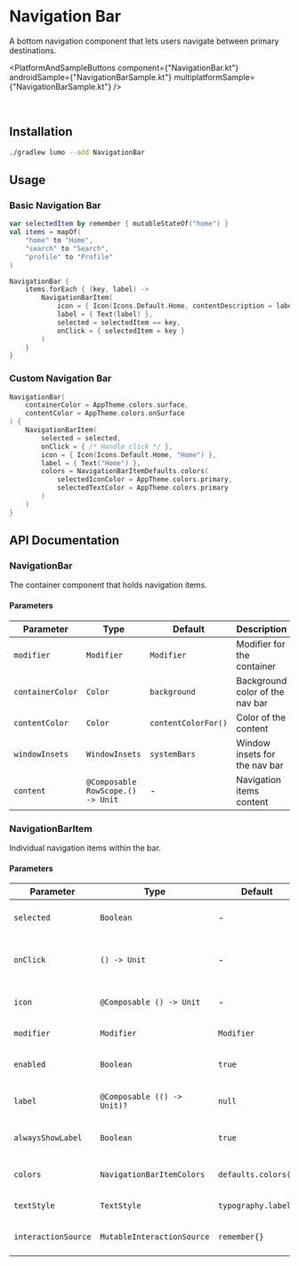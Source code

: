 
# Navigation Bar

A bottom navigation component that lets users navigate between primary destinations.

<PlatformAndSampleButtons
  component={"NavigationBar.kt"}
  androidSample={"NavigationBarSample.kt"}
  multiplatformSample={"NavigationBarSample.kt"}
/>

<ComponentVideo componentName="navigationbar" />

<br />

## Installation

```bash copy
./gradlew lumo --add NavigationBar
```

## Usage

### Basic Navigation Bar

```kotlin copy
var selectedItem by remember { mutableStateOf("home") }
val items = mapOf(
    "home" to "Home",
    "search" to "Search",
    "profile" to "Profile"
)

NavigationBar {
    items.forEach { (key, label) ->
        NavigationBarItem(
            icon = { Icon(Icons.Default.Home, contentDescription = label) },
            label = { Text(label) },
            selected = selectedItem == key,
            onClick = { selectedItem = key }
        )
    }
}
```

### Custom Navigation Bar

```kotlin copy
NavigationBar(
    containerColor = AppTheme.colors.surface,
    contentColor = AppTheme.colors.onSurface
) {
    NavigationBarItem(
        selected = selected,
        onClick = { /* Handle click */ },
        icon = { Icon(Icons.Default.Home, "Home") },
        label = { Text("Home") },
        colors = NavigationBarItemDefaults.colors(
            selectedIconColor = AppTheme.colors.primary,
            selectedTextColor = AppTheme.colors.primary
        )
    )
}
```

## API Documentation

### NavigationBar

The container component that holds navigation items.

#### Parameters

| Parameter        | Type                              | Default             | Description                     |
| ---------------- | --------------------------------- | ------------------- | ------------------------------- |
| `modifier`       | `Modifier`                        | `Modifier`          | Modifier for the container      |
| `containerColor` | `Color`                           | `background`        | Background color of the nav bar |
| `contentColor`   | `Color`                           | `contentColorFor()` | Color of the content            |
| `windowInsets`   | `WindowInsets`                    | `systemBars`        | Window insets for the nav bar   |
| `content`        | `@Composable RowScope.() -> Unit` | -                   | Navigation items content        |

### NavigationBarItem

Individual navigation items within the bar.

#### Parameters

| Parameter           | Type                        | Default             | Description                         |
| ------------------- | --------------------------- | ------------------- | ----------------------------------- |
| `selected`          | `Boolean`                   | -                   | Whether this item is selected       |
| `onClick`           | `() -> Unit`                | -                   | Called when this item is clicked    |
| `icon`              | `@Composable () -> Unit`    | -                   | Icon content for this item          |
| `modifier`          | `Modifier`                  | `Modifier`          | Modifier for the item               |
| `enabled`           | `Boolean`                   | `true`              | Whether the item is enabled         |
| `label`             | `@Composable (() -> Unit)?` | `null`              | Optional text label for this item   |
| `alwaysShowLabel`   | `Boolean`                   | `true`              | Show label regardless of selection  |
| `colors`            | `NavigationBarItemColors`   | `defaults.colors()` | Colors for different item states    |
| `textStyle`         | `TextStyle`                 | `typography.label2` | Text style for the label            |
| `interactionSource` | `MutableInteractionSource`  | `remember{}`        | Source of interactions for the item |
